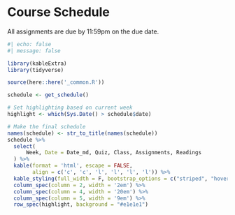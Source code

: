 # Course Schedule

All assignments are due by 11:59pm on the due date.

:::{.column-page}

```r
#| echo: false
#| message: false

library(kableExtra)
library(tidyverse)

source(here::here('_common.R'))

schedule <- get_schedule()

# Set highlighting based on current week
highlight <- which(Sys.Date() > schedule$date)

# Make the final schedule
names(schedule) <- str_to_title(names(schedule))
schedule %>%
  select(
      Week, Date = Date_md, Quiz, Class, Assignments, Readings
  ) %>%
  kable(format = 'html', escape = FALSE,
        align = c('c', 'c', 'l', 'l', 'l', 'l')) %>%
  kable_styling(full_width = F, bootstrap_options = c("striped", "hover")) %>%
  column_spec(column = 2, width = '2em') %>%
  column_spec(column = 4, width = '20em') %>% 
  column_spec(column = 5, width = '9em') %>% 
  row_spec(highlight, background = "#e1e1e1")
```

:::

